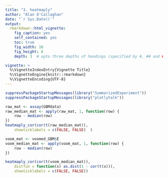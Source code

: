 ```yaml
---
title: "3. heatmaply"
author: "Alan O'Callaghan"
date: "`r Sys.Date()`"
output:
  rmarkdown::html_vignette:
    fig_caption: yes
    self_contained: yes
    toc: true
    fig_width: 10
    fig_height: 6
    depth: 3  # upto three depths of headings (specified by #, ## and ###)  

vignette: >
  %\VignetteIndexEntry{Vignette Title}
  %\VignetteEngine{knitr::rmarkdown}
  %\VignetteEncoding{UTF-8}
---
```


```r
suppressPackageStartupMessages(library("SummarizedExperiment"))
suppressPackageStartupMessages(library("plotlytalk"))
```

```r

raw_mat <- assay(GBMdata)
raw_median_mat <- apply(raw_mat, 1, function(row) {
    row - median(row)
})
heatmaply_cor(cor(t(raw_median_mat)),
    showticklabels = c(FALSE, FALSE)  )
```

```r
voom_mat <- voomed_GBM$E
voom_median_mat <- apply(voom_mat, 1, function(row) {
    row - median(row)
})

heatmaply_cor(cor(t(voom_median_mat)),
    distfun = function(x) as.dist(1 - cor(t(x))),
    showticklabels = c(FALSE, FALSE))
```
